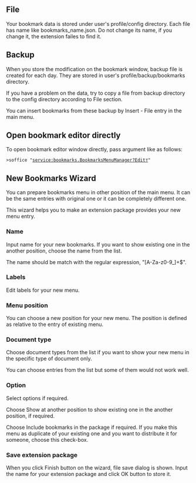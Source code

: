 
== File ==
Your bookmark data is stored under user's profile/config directory. 
Each file has name like bookmarks_name.json. 
Do not change its name, if you change it, the extension failes to find it.

== Backup ==
When you store the modification on the bookmark window, backup file is created 
for each day. They are stored in user's profile/backup/bookmarks directory.

If you have a problem on the data, try to copy a file from backup directory 
to the config directory according to File section. 

You can insert bookmarks from these backup by Insert - File entry in the main menu.

== Open bookmark editor directly ==
To open bookmark editor window directly, pass argument like as follows: 
 >soffice "service:bookmarks.BookmarksMenuManager?Edit&top"

{{Bookmark|hid/mytools.bookmarks.BookmarksMenu:wizard|bookmarks|New Bookmarks Wizard}}

== New Bookmarks Wizard ==
You can prepare bookmarks menu in other position of the main menu. 
It can be the same entries with original one or it can be completely 
different one.

This wizard helps you to make an extension package provides your new menu entry.

=== Name ===
Input name for your new bookmarks. If you want to show existing one in the another 
position, choose the name from the list.

The name should be match with the regular expression, "[A-Za-z0-9_]+$".

{{Bookmark|hid/mytools.bookmarks.BookmarksMenu:wizard.label|bookmarks|Menu Labels}}

=== Labels ===
Edit labels for your new menu.

=== Menu position ===
You can choose a new position for your new menu. The position is defined as 
relative to the entry of existing menu.

=== Document type ===
Choose document types from the list if you want to show your new menu in the 
specific type of document only.

You can choose entries from the list but some of them would not work well.

=== Option ===
Select options if required.

Choose Show at another position to show existing one in the another position, 
if required.

Choose Include bookmarks in the package if required. If you make this menu 
as duplicate of your existing one and you want to distribute it for someone, 
choose this check-box.

=== Save extension package ===
When you click Finish button on the wizard, file save dialog is shown. 
Input the name for your extension package and click OK button to store it.
